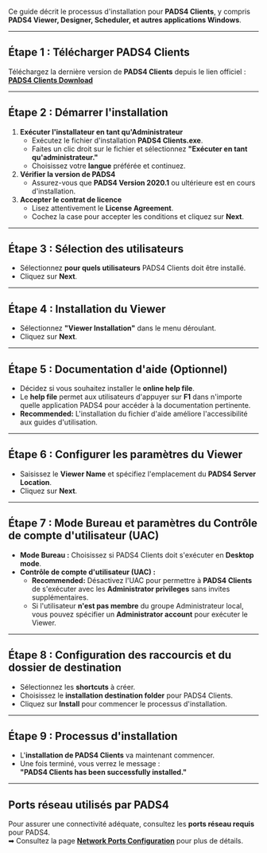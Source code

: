 Ce guide décrit le processus d'installation pour **PADS4 Clients**, y compris **PADS4 Viewer, Designer, Scheduler, et autres applications Windows**.

***

## **Étape 1 : Télécharger PADS4 Clients**

Téléchargez la dernière version de **PADS4 Clients** depuis le lien officiel :\
[**PADS4 Clients Download**](http://go.pads4.com/?fwlink=1011)

***

## **Étape 2 : Démarrer l'installation**

1. **Exécuter l'installateur en tant qu'Administrateur**
   * Exécutez le fichier d'installation **PADS4 Clients.exe**.
   * Faites un clic droit sur le fichier et sélectionnez **"Exécuter en tant qu'administrateur."**
   * Choisissez votre **langue** préférée et continuez.
2. **Vérifier la version de PADS4**
   * Assurez-vous que **PADS4 Version 2020.1** ou ultérieure est en cours d'installation.
3. **Accepter le contrat de licence**
   * Lisez attentivement le **License Agreement**.
   * Cochez la case pour accepter les conditions et cliquez sur **Next**.

***

## **Étape 3 : Sélection des utilisateurs**

* Sélectionnez **pour quels utilisateurs** PADS4 Clients doit être installé.
* Cliquez sur **Next**.

***

## **Étape 4 : Installation du Viewer**

* Sélectionnez **"Viewer Installation"** dans le menu déroulant.
* Cliquez sur **Next**.

***

## **Étape 5 : Documentation d'aide (Optionnel)**

* Décidez si vous souhaitez installer le **online help file**.
* Le **help file** permet aux utilisateurs d'appuyer sur **F1** dans n'importe quelle application PADS4 pour accéder à la documentation pertinente.
* **Recommended:** L'installation du fichier d'aide améliore l'accessibilité aux guides d'utilisation.

***

## **Étape 6 : Configurer les paramètres du Viewer**

* Saisissez le **Viewer Name** et spécifiez l'emplacement du **PADS4 Server Location**.
* Cliquez sur **Next**.

***

## **Étape 7 : Mode Bureau et paramètres du Contrôle de compte d'utilisateur (UAC)**

* **Mode Bureau :** Choisissez si PADS4 Clients doit s'exécuter en **Desktop mode**.
* **Contrôle de compte d'utilisateur (UAC) :**
  * **Recommended:** Désactivez l'UAC pour permettre à **PADS4 Clients** de s'exécuter avec les **Administrator privileges** sans invites supplémentaires.
  * Si l'utilisateur **n'est pas membre** du groupe Administrateur local, vous pouvez spécifier un **Administrator account** pour exécuter le Viewer.

***

## **Étape 8 : Configuration des raccourcis et du dossier de destination**

* Sélectionnez les **shortcuts** à créer.
* Choisissez le **installation destination folder** pour PADS4 Clients.
* Cliquez sur **Install** pour commencer le processus d'installation.

***

## **Étape 9 : Processus d'installation**

* L'**installation de PADS4 Clients** va maintenant commencer.
* Une fois terminé, vous verrez le message :\
  **"PADS4 Clients has been successfully installed."**

***

## **Ports réseau utilisés par PADS4**

Pour assurer une connectivité adéquate, consultez les **ports réseau requis** pour PADS4.\
➡ Consultez la page [**Network Ports Configuration**](#) pour plus de détails.
